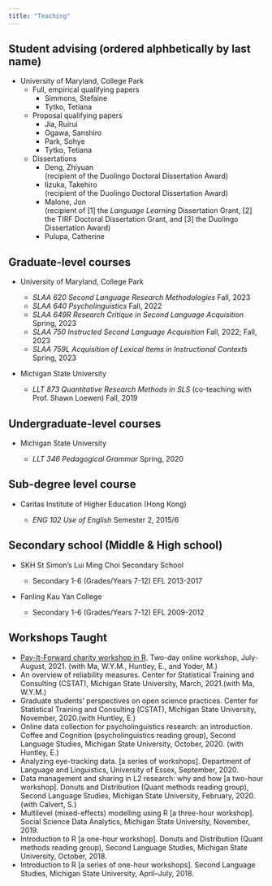 ```yaml
---
title: "Teaching"
---
```


## Student advising (ordered alphbetically by last name)
* University of Maryland, College Park
  + Full, empirical qualifying papers 
      + Simmons, Stefaine
      + Tytko, Tetiana
    
  + Proposal qualifying papers
      + Jia, Ruirui
      + Ogawa, Sanshiro
      + Park, Sohye
      + Tytko, Tetiana
    
  + Dissertations 
    + Deng, Zhiyuan\
    (recipient of the Duolingo Doctoral Dissertation Award)
    + Iizuka, Takehiro\
    (recipient of the Duolingo Doctoral Dissertation Award)
    + Malone, Jon\
    (recipient of [1] the *Language Learning* Dissertation Grant, [2] the TIRF Doctoral Dissertation Grant, and [3] the Duolingo Dissertation Award)
    + Pulupa, Catherine
    
## Graduate-level courses

* University of Maryland, College Park

  + *SLAA 620 Second Language Research Methodologies* Fall, 2023
  + *SLAA 640 Psycholinguistics* Fall, 2022
  + *SLAA 649R Research Critique in Second Language Acquisition* Spring, 2023
  + *SLAA 750 Instructed Second Language Acquisition* Fall, 2022; Fall, 2023
  + *SLAA 759L Acquisition of Lexical Items in Instructional Contexts* Spring, 2023 

* Michigan State University

  +  *LLT 873 Quantitative Research Methods in SLS* (co-teaching with Prof. Shawn Loewen) Fall, 2019

## Undergraduate-level courses

* Michigan State University

  +  *LLT 346 Pedagogical Grammar* Spring, 2020

## Sub-degree level course

* Caritas Institute of Higher Education (Hong Kong)

  +  *ENG 102 Use of English* Semester 2, 2015/6

## Secondary school (Middle & High school)

* SKH St Simon’s Lui Ming Choi Secondary School

  +  Secondary 1-6 (Grades/Years 7-12) EFL 2013-2017

* Fanling Kau Yan College

  +  Secondary 1-6 (Grades/Years 7-12) EFL 2009-2012
  
## Workshops Taught
  * [Pay-It-Forward charity workshop in R](https://bronson-hui.github.io/payitforwardworkshops/index.html). Two-day online workshop, July-August, 2021. (with Ma, W.Y.M., Huntley, E., and Yoder, M.)
  * An overview of reliability measures. Center for Statistical Training and Consulting (CSTAT), Michigan State University, March, 2021.(with Ma, W.Y.M.)
  * Graduate students’ perspectives on open science practices. Center for Statistical Training and Consulting (CSTAT), Michigan State University, November, 2020.(with Huntley, E.)
  *  Online data collection for psycholinguistics research: an introduction. Coffee and Cognition (psycholinguistics reading group), Second Language Studies, Michigan State University, October, 2020. (with Huntley, E.)
  * Analyzing eye-tracking data. [a series of workshops]. Department of Language and Linguistics, University of Essex, September, 2020. 
  * Data management and sharing in L2 research: why and how [a two-hour workshop]. Donuts and Distribution (Quant methods reading group), Second Language Studies, Michigan State University, February, 2020. (with Calvert, S.)
  * Multilevel (mixed-effects) modelling using R [a three-hour workshop]. Social Science Data Analytics, Michigan State University, November, 2019.
  * Introduction to R [a one-hour workshop]. Donuts and Distribution (Quant methods reading group), Second Language Studies, Michigan State University, October, 2018.
  * Introduction to R [a series of one-hour workshops]. Second Language Studies, Michigan State University, April–July, 2018. 
